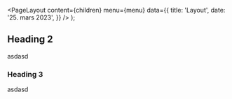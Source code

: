 
<Meta
  title='Layout'
  description='Beskrivelse'
/>

  <PageLayout
    content={children}
    menu={menu}
    data={{
      title: 'Layout',
      date: '25. mars 2023',
    }}
  />
);

## Heading 2

asdasd

### Heading 3

asdasd
